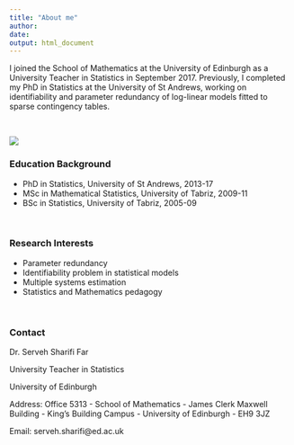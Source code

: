 ```yaml
---
title: "About me"
author: 
date: 
output: html_document
---
```


I joined the School of Mathematics at the University of Edinburgh as a University Teacher in Statistics in September 2017. Previously, I completed my PhD in Statistics at the University of St Andrews, working on identifiability and parameter redundancy of log-linear models fitted to sparse contingency tables.

$~$

![](pic.jpg)


### Education Background

-  PhD in Statistics, University of St Andrews, 2013-17
-  MSc in Mathematical Statistics, University of Tabriz, 2009-11
-  BSc in Statistics, University of Tabriz, 2005-09


$~$

### Research Interests

- Parameter redundancy
- Identifiability problem in statistical models
- Multiple systems estimation
- Statistics and Mathematics pedagogy

$~$

### Contact

Dr. Serveh Sharifi Far 

University Teacher in Statistics

University of Edinburgh


Address: Office 5313 - School of Mathematics - 
James Clerk Maxwell Building - 
King's Building Campus - 
University of Edinburgh - 
EH9 3JZ

Email: serveh.sharifi@ed.ac.uk

